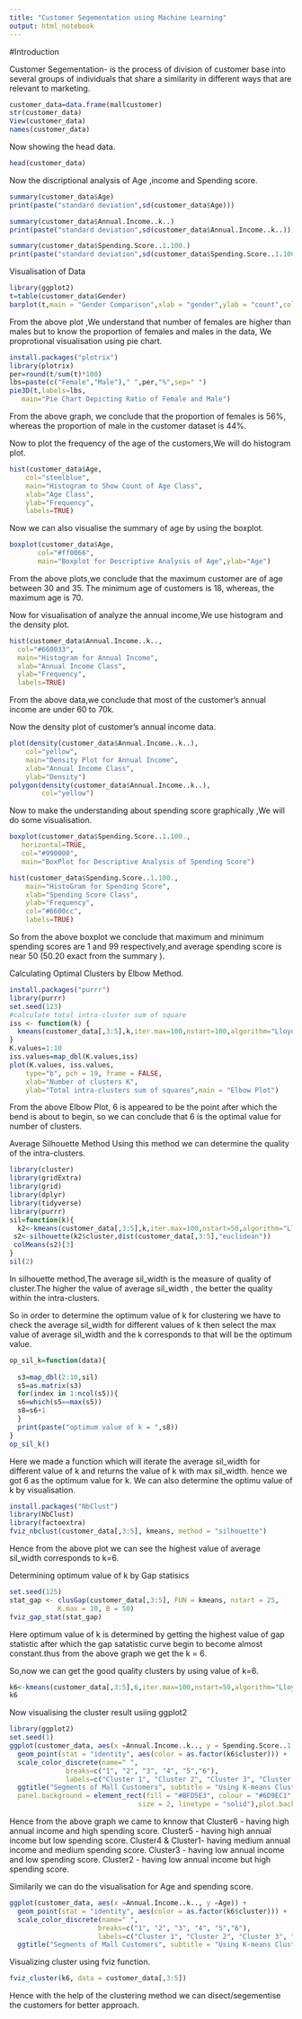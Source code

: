---
title: "Customer Segementation using Machine Learning"
output: html_notebook
---
#Introduction

Customer Segementation-  is the process of division of customer base into several groups of individuals that share a similarity in different ways that are relevant to marketing. 


```{r}
customer_data=data.frame(mallcustomer)
str(customer_data)
View(customer_data)
names(customer_data)
```
Now showing the head data. 
```{r}
head(customer_data)
```
Now the discriptional analysis of Age ,income and Spending score.
```{r}
summary(customer_data$Age)
print(paste("standard deviation",sd(customer_data$Age)))


```
```{r}
summary(customer_data$Annual.Income..k..)
print(paste("standard deviation",sd(customer_data$Annual.Income..k..)))
```
```{r}
summary(customer_data$Spending.Score..1.100.)
print(paste("standard deviation",sd(customer_data$Spending.Score..1.100.)))
```
Visualisation of Data
```{r}
library(ggplot2)
t=table(customer_data$Gender)
barplot(t,main = "Gender Comparison",xlab = "gender",ylab = "count",col = rainbow(2))
```
From the above plot ,We understand that number of females are higher than males but to know the proportion of females and males in the data,
We proprotional visualisation using pie chart.
```{r}
install.packages("plotrix")
library(plotrix)
per=round(t/sum(t)*100)
lbs=paste(c("Female","Male")," ",per,"%",sep=" ")
pie3D(t,labels=lbs,
   main="Pie Chart Depicting Ratio of Female and Male")
```
From the above graph, we conclude that the proportion of females is 56%, whereas the proportion of male in the customer dataset is 44%.

Now to plot the frequency of the age of the customers,We will do histogram plot.
```{r}

hist(customer_data$Age,
    col="steelblue",
    main="Histogram to Show Count of Age Class",
    xlab="Age Class",
    ylab="Frequency",
    labels=TRUE)
```
Now we can also visualise the summary of age by using the boxplot.
```{r}
boxplot(customer_data$Age,
       col="#ff0066",
       main="Boxplot for Descriptive Analysis of Age",ylab="Age")
```
From the above plots,we conclude that the maximum customer are of age  between 30 and 35. The minimum age of customers is 18, whereas, the maximum age is 70.

Now for visualisation of analyze the annual income,We use histogram and the density plot.
```{r}
hist(customer_data$Annual.Income..k..,
  col="#660033",
  main="Histogram for Annual Income",
  xlab="Annual Income Class",
  ylab="Frequency",
  labels=TRUE)
```
From the above data,we conclude that most of the customer's annual income are under 60 to 70k.

Now the density plot of customer's annual income data.
```{r}
plot(density(customer_data$Annual.Income..k..),
    col="yellow",
    main="Density Plot for Annual Income",
    xlab="Annual Income Class",
    ylab="Density")
polygon(density(customer_data$Annual.Income..k..),
        col="yellow")
```
Now to make the understanding about spending score graphically ,We will do some visualisation.
```{r}
boxplot(customer_data$Spending.Score..1.100.,
   horizontal=TRUE,
   col="#990000",
   main="BoxPlot for Descriptive Analysis of Spending Score")

```
```{r}
hist(customer_data$Spending.Score..1.100.,
    main="HistoGram for Spending Score",
    xlab="Spending Score Class",
    ylab="Frequency",
    col="#6600cc",
    labels=TRUE)
```
So from the above boxplot we conclude that maximum and minimum spending scores are 1 and 99 respectively,and average spending score is near 50 (50.20 exact from the summary ).

Calculating Optimal Clusters by Elbow Method.
```{r}
install.packages("purrr")
library(purrr)
set.seed(123)
#calculate total intra-cluster sum of square 
iss <- function(k) {
  kmeans(customer_data[,3:5],k,iter.max=100,nstart=100,algorithm="Lloyd" )$tot.withinss
}
K.values=1:10
iss.values=map_dbl(K.values,iss)
plot(K.values, iss.values,
    type="b", pch = 19, frame = FALSE, 
    xlab="Number of clusters K",
    ylab="Total intra-clusters sum of squares",main = "Elbow Plot")

```
From the above Elbow Plot, 6 is appeared to be the point after which the bend is about to begin, so we can conclude that 6 is the optimal value for number of clusters.

Average Silhouette Method
Using this method we can determine the quality of the intra-clusters.
```{r}
library(cluster)
library(gridExtra)
library(grid)
library(dplyr)
library(tidyverse)
library(purrr)
sil=function(k){
  k2<-kmeans(customer_data[,3:5],k,iter.max=100,nstart=50,algorithm="Lloyd")
 s2<-silhouette(k2$cluster,dist(customer_data[,3:5],"euclidean"))
 colMeans(s2)[3]
}
sil(2)


```
In silhouette method,The average sil_width is the measure of quality of cluster.The higher the value of average sil_width , the better the quality  within the intra-clusters.

So in order to determine the optimum value of k for clustering we have to check the average sil_width for different values of k then select the max value of average sil_width and the k corresponds to that will be the optimum value.
```{r}
op_sil_k=function(data){
  
  s3=map_dbl(2:10,sil)
  s5=as.matrix(s3)
  for(index in 1:ncol(s5)){
  s6=which(s5==max(s5))
  s8=s6+1
  }
  print(paste("optimum value of k = ",s8))
}
op_sil_k()
```
Here we made a function which will iterate the average sil_width for different value  of k and returns the value of k with max sil_width.
hence we got 6 as the optimum value for k.
We can also determine the optimu value of k by visualisation.
```{r}
install.packages("NbClust")
library(NbClust)
library(factoextra)
fviz_nbclust(customer_data[,3:5], kmeans, method = "silhouette")

```
Hence from the above plot we can see the highest value of average sil_width corresponds to k=6.

Determining optimum value of k by Gap statisics
```{r}
set.seed(125)
stat_gap <- clusGap(customer_data[,3:5], FUN = kmeans, nstart = 25,
            K.max = 10, B = 50)
fviz_gap_stat(stat_gap)
```
Here optimum value of k is determined by getting the highest value of gap statistic after which the gap satatistic curve begin to become almost constant.thus from the above graph we get the k = 6.

So,now we can get the good quality clusters by using value of k=6.
```{r}
k6<-kmeans(customer_data[,3:5],6,iter.max=100,nstart=50,algorithm="Lloyd")
k6
```
Now visualising the cluster result usiing ggplot2
```{r}
library(ggplot2)
set.seed(1)
ggplot(customer_data, aes(x =Annual.Income..k.., y = Spending.Score..1.100.)) + 
  geom_point(stat = "identity", aes(color = as.factor(k6$cluster))) +
  scale_color_discrete(name=" ",
              breaks=c("1", "2", "3", "4", "5","6"),
              labels=c("Cluster 1", "Cluster 2", "Cluster 3", "Cluster 4", "Cluster 5","Cluster 6")) +
  ggtitle("Segments of Mall Customers", subtitle = "Using K-means Clustering")+theme(
  panel.background = element_rect(fill = "#BFD5E3", colour = "#6D9EC1",
                                size = 2, linetype = "solid"),plot.background = element_rect(fill = "#6D9EC1"))
```
Hence from the above graph we came to knnow that
Cluster6 - having high annual income and high spending score.
Cluster5 - having high annual income but low spending score.
Cluster4 & Cluster1- having medium annual income and medium spending score.
Cluster3 - having low annual income and low spending score.
Cluster2 - having low annual income but high spending score.

Similarily we can do the visualisation for Age and spending score.
```{r}
ggplot(customer_data, aes(x =Annual.Income..k.., y =Age)) + 
  geom_point(stat = "identity", aes(color = as.factor(k6$cluster))) +
  scale_color_discrete(name=" ",
                      breaks=c("1", "2", "3", "4", "5","6"),
                      labels=c("Cluster 1", "Cluster 2", "Cluster 3", "Cluster 4", "Cluster 5","Cluster 6")) +
  ggtitle("Segments of Mall Customers", subtitle = "Using K-means Clustering")
```
Visualizing cluster using fviz function.
```{r}
fviz_cluster(k6, data = customer_data[,3:5])
```
Hence with the help of the clustering method we can disect/segementise the customers for better approach.
